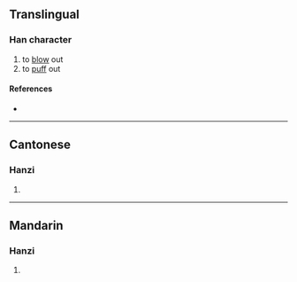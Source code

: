 {{also|噀}}
{{character info/new}}
==Translingual==

===Han character===
{{Han char|rn=85|rad=水|as=12|sn=15|four=37181|canj=ERUC|ids=⿰氵巽}}

# to [[blow]] out
# to [[puff]] out

====References====
* {{Han ref|kx=0649.170|dkj=18248|dj=1059.110|hdz=31750.010|uh=6F60|ud=28512|bh=BCF2|bd=48370}}

----

==Cantonese==

===Hanzi===
{{yue-hanzi|jyut=[[seon3]]|y=seun3}}

# {{defn|lang=yue|sort=水12}}

----

==Mandarin==

===Hanzi===
{{cmn-hanzi|pin=[[xùn]] ([[xun4]])|wg=hsün<sup>4</sup>}}

# {{defn|lang=cmn|sort=水12}}